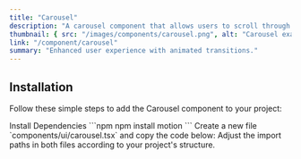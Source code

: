 ```yaml
---
title: "Carousel"
description: "A carousel component that allows users to scroll through a list of items."
thumbnail: { src: "/images/components/carousel.png", alt: "Carousel example" }
link: "/component/carousel"
summary: "Enhanced user experience with animated transitions."
---
```


<ComponentPreview name="carousel-demo" />

## Installation

Follow these simple steps to add the Carousel component to your project:

<Steps>

<Step>
Install Dependencies
</Step>
```npm
npm install motion
```

<Step>
Create a new file `components/ui/carousel.tsx` and copy the code below:
</Step>

<CollapsibleSource name="carousel" />

<Step>
Adjust the import paths in both files according to your project's structure.
</Step>

</Steps>